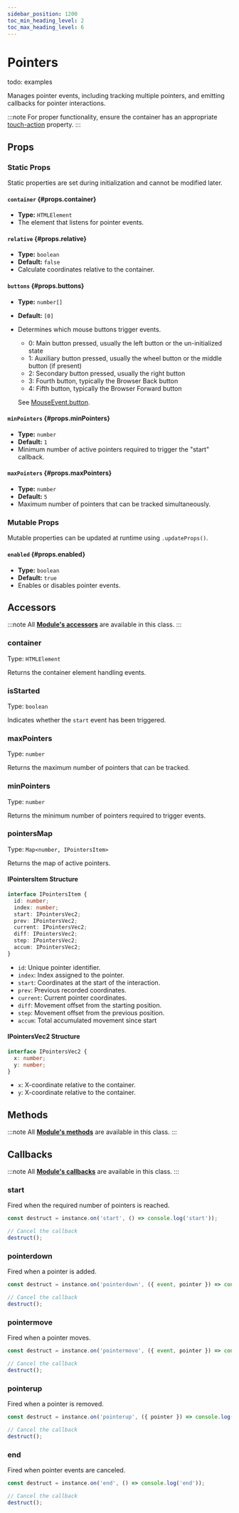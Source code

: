 ```yaml
---
sidebar_position: 1200
toc_min_heading_level: 2
toc_max_heading_level: 6
---
```


# Pointers

todo: examples

Manages pointer events, including tracking multiple pointers, and emitting callbacks for pointer interactions.

:::note
For proper functionality, ensure the container has an appropriate [touch-action](https://developer.mozilla.org/en-US/docs/Web/CSS/touch-action) property.
:::



## Props

### Static Props

Static properties are set during initialization and cannot be modified later.

#### `container` {#props.container}
- **Type:** `HTMLElement`  
- The element that listens for pointer events.

#### `relative` {#props.relative}
- **Type:** `boolean`  
- **Default:** `false`  
- Calculate coordinates relative to the container.

#### `buttons` {#props.buttons}
- **Type:** `number[]`  
- **Default:** `[0]`  
- Determines which mouse buttons trigger events.
  - 0: Main button pressed, usually the left button or the un-initialized state
  - 1: Auxiliary button pressed, usually the wheel button or the middle button (if present)
  - 2: Secondary button pressed, usually the right button
  - 3: Fourth button, typically the Browser Back button
  - 4: Fifth button, typically the Browser Forward button

  See [MouseEvent.button](https://developer.mozilla.org/en-US/docs/Web/API/MouseEvent/button).

#### `minPointers` {#props.minPointers}
- **Type:** `number`  
- **Default:** `1`  
- Minimum number of active pointers required to trigger the "start" callback.

#### `maxPointers` {#props.maxPointers}
- **Type:** `number`  
- **Default:** `5`  
- Maximum number of pointers that can be tracked simultaneously.

### Mutable Props

Mutable properties can be updated at runtime using `.updateProps()`.

#### `enabled` {#props.enabled}
- **Type:** `boolean`  
- **Default:** `true`  
- Enables or disables pointer events.



## Accessors

:::note
All **[Module's accessors](/docs/base/Module/#accessors)** are available in this class.
:::

### container

Type: `HTMLElement`

Returns the container element handling events.

### isStarted

Type: `boolean`

Indicates whether the `start` event has been triggered.

### maxPointers

Type: `number`

Returns the maximum number of pointers that can be tracked.

### minPointers

Type: `number`

Returns the minimum number of pointers required to trigger events.

### pointersMap

Type: `Map<number, IPointersItem>`

Returns the map of active pointers.

#### IPointersItem Structure

```ts
interface IPointersItem {
  id: number;
  index: number;
  start: IPointersVec2;
  prev: IPointersVec2;
  current: IPointersVec2;
  diff: IPointersVec2;
  step: IPointersVec2;
  accum: IPointersVec2;
}
```

- `id`: Unique pointer identifier.
- `index`: Index assigned to the pointer.
- `start`: Coordinates at the start of the interaction.
- `prev`: Previous recorded coordinates.
- `current`: Current pointer coordinates.
- `diff`: Movement offset from the starting position.
- `step`: Movement offset from the previous position.
- `accum`: Total accumulated movement since start

#### IPointersVec2 Structure

```ts
interface IPointersVec2 {
  x: number;
  y: number;
}
```

- `x`: X-coordinate relative to the container.
- `y`: X-coordinate relative to the container.



## Methods

:::note
All **[Module's methods](/docs/base/Module/#methods)** are available in this class.
:::



## Callbacks

:::note
All **[Module's callbacks](/docs/base/Module/#callbacks)** are available in this class.
:::

### start

Fired when the required number of pointers is reached.

```ts
const destruct = instance.on('start', () => console.log('start'));

// Cancel the callback
destruct();
```

### pointerdown

Fired when a pointer is added.

```ts
const destruct = instance.on('pointerdown', ({ event, pointer }) => console.log('pointerdown'));

// Cancel the callback
destruct();
```

### pointermove

Fired when a pointer moves.

```ts
const destruct = instance.on('pointermove', ({ event, pointer }) => console.log('pointermove'));

// Cancel the callback
destruct();
```

### pointerup

Fired when a pointer is removed.

```ts
const destruct = instance.on('pointerup', ({ pointer }) => console.log('pointerup'));

// Cancel the callback
destruct();
```

### end

Fired when pointer events are canceled.

```ts
const destruct = instance.on('end', () => console.log('end'));

// Cancel the callback
destruct();
```